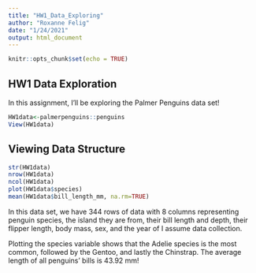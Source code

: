 ```yaml
---
title: "HW1_Data_Exploring"
author: "Roxanne Felig"
date: "1/24/2021"
output: html_document
---
```


<!-- You have a couple of different versions of your files here. Please be sure to only keep the final version and its md/html outputs when you finish an assignment. -->

```r
knitr::opts_chunk$set(echo = TRUE)
```

## HW1 Data Exploration

In this assignment, I'll be exploring the Palmer Penguins data set!

```r
HW1data<-palmerpenguins::penguins
View(HW1data)
```

## Viewing Data Structure

```r
str(HW1data)
nrow(HW1data)
ncol(HW1data)
plot(HW1data$species) 
mean(HW1data$bill_length_mm, na.rm=TRUE)
```
In this data set, we have 344 rows of data with 8 columns representing penguin species, the island they are from, their bill length and depth, their flipper length, body mass, sex, and the year of I assume data collection.

Plotting the species variable shows that the Adelie species is the most common, followed by the Gentoo, and lastly the Chinstrap. The average length of all penguins' bills is 43.92 mm!


